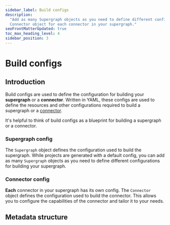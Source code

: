 ```yaml
---
sidebar_label: Build configs
description:
  "Add as many Supergraph objects as you need to define different configurations for building your supergraph and a
  Connector object for each connector in your supergraph."
seoFrontMatterUpdated: true
toc_max_heading_level: 4
sidebar_position: 3
---
```


# Build configs

## Introduction

Build configs are used to define the configuration for building your **supergraph** or a **connector**. Written in YAML,
these configs are used to define the resources and other configurations required to build a supergraph or a
[connector](/connectors/overview.mdx).

It's helpful to think of build configs as a blueprint for building a supergraph or a connector.

### Supergraph config

The `Supergraph` object defines the configuration used to build the supergraph. While projects are generated with a
default config, you can add as many `Supergraph` objects as you need to define different configurations for building
your supergraph.

### Connector config

**Each** connector in your supergraph has its own config. The `Connector` object defines the configuration used to build
the connector. This allows you to configure the capabilities of the connector and tailor it to your needs.

## Metadata structure

